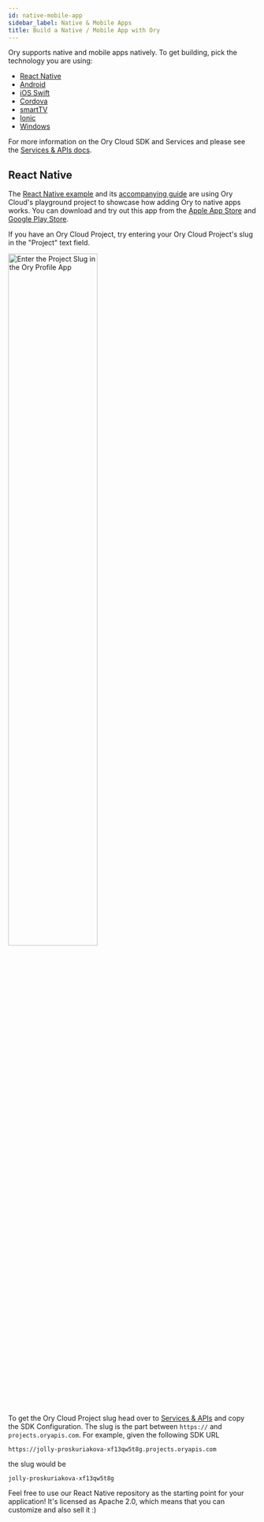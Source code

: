 ```yaml
---
id: native-mobile-app
sidebar_label: Native & Mobile Apps
title: Build a Native / Mobile App with Ory
---
```



Ory supports native and mobile apps natively. To get building, pick the
technology you are using:

- [React Native](#react-native)
- [Android](./other-languages.mdx)
- [iOS Swift](./other-languages.mdx)
- [Cordova](./other-languages.mdx)
- [smartTV](./other-languages.mdx)
- [Ionic](./other-languages.mdx)
- [Windows](./other-languages.mdx)

For more information on the Ory Cloud SDK and Services and please see the
[Services & APIs docs](../concepts/services-api.mdx).

## React Native

The
[React Native example](http://github.com/ory/kratos-selfservice-ui-react-native)
and its
[accompanying guide](https://www.ory.sh/login-react-native-authentication-example-api/)
are using Ory Cloud's playground project to showcase how adding Ory to native
apps works. You can download and try out this app from the
[Apple App Store](https://apps.apple.com/us/app/ory-profile-app/id1536546333)
and
[Google Play Store](https://play.google.com/store/apps/details?id=com.ory.kratos_self_service_ui_react_native&hl=en&gl=US).

If you have an Ory Cloud Project, try entering your Ory Cloud Project's slug in
the "Project" text field.

<p>
  <img
    alt="Enter the Project Slug in the Ory Profile App"
    src={useBaseUrl('/img/docs/project-selection.jpeg')}
    width="60%"
    align="center"
    style={{ margin: '0 auto', display: 'block' }}
  />
</p>

To get the Ory Cloud Project slug head over to
[Services & APIs](../concepts/services-api.mdx) and copy the SDK Configuration.
The slug is the part between `https://` and `projects.oryapis.com`. For example,
given the following SDK URL

```
https://jolly-proskuriakova-xf13qw5t8g.projects.oryapis.com
```

the slug would be

```
jolly-proskuriakova-xf13qw5t8g
```

Feel free to use our React Native repository as the starting point for your
application! It's licensed as Apache 2.0, which means that you can customize
and also sell it :)
